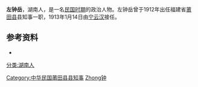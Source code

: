 '''左钟岳'''，湖南人，是一名[[中華民國大陸時期|民国时期]]的政治人物。左钟岳曾于1912年出任福建省[[莆田县|莆田县]]县知事一职，1913年1月14日由[[宁云汉|宁云汉]]接任。

==参考资料==
* {{cite book|author=编纂委员会  |title=《莆田县志》 |year=1994年 |publisher=莆田县地方志编纂委员会 |location=福建 |isbn=7101013325}}

{{start box}}
{{succession box|新设|[[宁云汉|宁云汉]]|[[莆田县|莆田县]]县知事|1912～1913.1.14}}
{{end box}}

{{中华民国大陆时期人物小作品}}
{{DEFAULTSORT:Zuo左}}
[[Category:中华民国莆田县县知事|Category:中华民国莆田县县知事]]
[[Category:左姓|Zhong钟]]
[[分类:湖南人|分类:湖南人]]